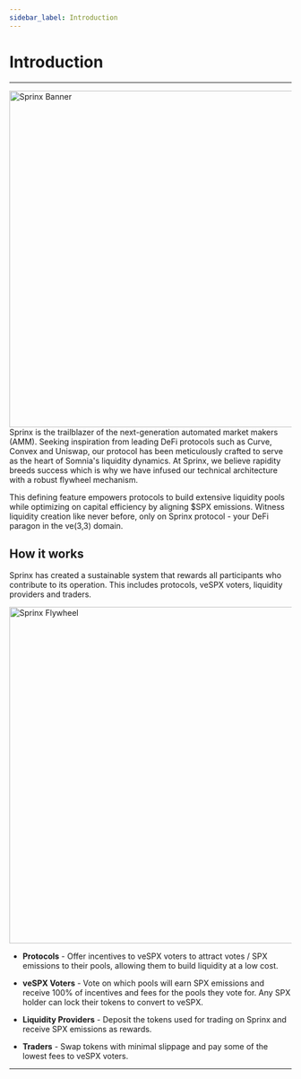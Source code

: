 ```yaml
---
sidebar_label: Introduction
---
```



# Introduction

---
<Image src="/img/sprinx-banner.png" alt="Sprinx Banner" width="600" />
<br />
Sprinx is the trailblazer of the next-generation automated market makers (AMM). Seeking inspiration from leading DeFi protocols such as Curve, Convex and Uniswap, our protocol has been meticulously crafted to serve as the heart of Somnia's liquidity dynamics. At Sprinx, we believe rapidity breeds success which is why we have infused our technical architecture with a robust flywheel mechanism.

This defining feature empowers protocols to build extensive liquidity pools while optimizing on capital efficiency by aligning $SPX emissions. Witness liquidity creation like never before, only on Sprinx protocol - your DeFi paragon in the ve(3,3) domain.

## How it works

Sprinx has created a sustainable system that rewards all participants who contribute to its operation. This includes protocols, veSPX voters, liquidity providers and traders.

<Image src="/img/sprinx-flywheel.png" alt="Sprinx Flywheel" width="600" />

- **Protocols** - Offer incentives to veSPX voters to attract votes / SPX emissions to their pools, allowing them to build liquidity at a low cost.
  
- **veSPX Voters** - Vote on which pools will earn SPX emissions and receive 100% of incentives and fees for the pools they vote for. Any SPX holder can lock their tokens to convert to veSPX.
  
- **Liquidity Providers** - Deposit the tokens used for trading on Sprinx and receive SPX emissions as rewards.
  
- **Traders** - Swap tokens with minimal slippage and pay some of the lowest fees to veSPX voters.

---
